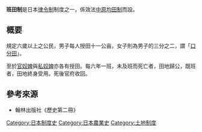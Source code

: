 {{japanese|japanese=班田収授法|kana=はんでんしゅうじゅほう|romaji=Handen shūju-hō}}
'''班田制'''是日本[[律令制|律令制]]制度之一，係效法[[中国|中原]][[均田制|均田制]]而設。

==概要==
規定六歲以上之公民，男子每人授田十一公亩，女子則為男子的三分之二，謂「[[口分田|口分田]]」。

至於[[官奴婢|官奴婢]]與[[私奴婢|私奴婢]]亦各有授田。每六年一班，未及班而死亡者，田地歸公，既班者，田地終身受用。死後官府收回。

==參考來源==
* 翰林出版社《歷史第二冊》

{{japan-hist-stub}}
[[Category:日本制度史|Category:日本制度史]]
[[Category:日本農業史|Category:日本農業史]]
[[Category:土地制度|Category:土地制度]]